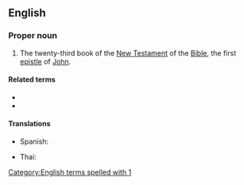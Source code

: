 ==English==

===Proper noun===
{{en-proper noun}}
{{book of the Bible|First Epistle of John}}

# {{lb|en|biblical}} The twenty-third book of the [[New Testament]] of the [[Bible]], the first [[epistle]] of [[John]].

====Related terms====
* {{l|en|2 John}}
* {{l|en|3 John}}

====Translations====
{{trans-top|Book of the Bible}}
* Spanish: {{t|es|1 Juan|m}}
{{trans-mid}}
* Thai: {{t|th|๑ ยอห์น}}
{{trans-bottom}}

[[Category:English terms spelled with 1]]